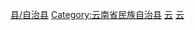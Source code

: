 [[Category:昆明区县市|县/自治县]]
[[Category:云南省民族自治县|Category:云南省民族自治县]]
[[Category:中国彝族自治县|云]]
[[Category:中国苗族自治县|云]]

{{catmore|寻甸回族彝族自治县|云南省寻甸回族彝族自治县}}